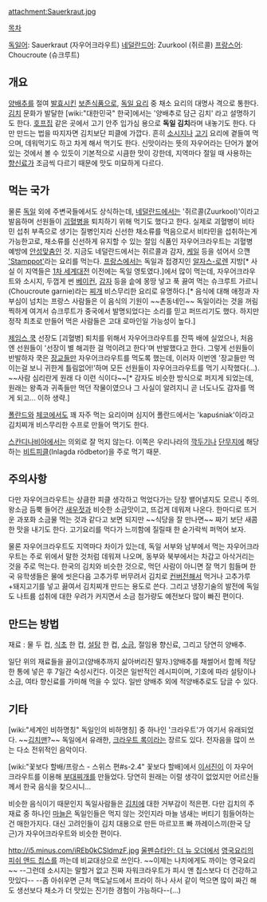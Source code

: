 attachment:Sauerkraut.jpg

[[목차]]

[[독일어]]: Sauerkraut (자우어크라우트)
[[네덜란드어]]: Zuurkool (쥐르콜)
[[프랑스어]]: Choucroute (슈크루트)

== 개요 ==
[[양배추]]를 절여 [[발효]]시킨 [[보존식품]]으로, [[독일 요리]] 중 채소 요리의 대명사 격으로 통한다. [[김치]] 문화가 발달한 [wiki:"대한민국" 한국]에서는 '양배추로 담근 김치' 라고 설명하기도 한다. [[호프]]집 같은 곳에서 고기 안주 입가심 용으로 '''독일 김치'''라며 내놓기도 한다. 다만 만드는 법을 따지자면 김치보단 피클에 가깝다. 흔히 [[소시지]]나 [[고기]] 요리에 곁들여 먹으며, 데워먹기도 하고 차게 해서 먹기도 한다. 신맛이라는 뜻의 자우어라는 단어가 붙어 있는 것에서 볼 수 있듯이 기본적으로 시큼한 맛이 강한데, 지역마다 절일 때 사용하는 [[향신료]]가 조금씩 다르기 때문에 맛도 미묘하게 다르다.

== 먹는 국가 ==
물론 [[독일]] 외에 주변국들에서도 상식하는데, [[네덜란드]]에서는 '쥐르콜(Zuurkool)'이라고 발음하며 선원들이 [[괴혈병]]을 퇴치하기 위해 먹기도 했다고 한다. 실제로 괴혈병이 비타민 섭취 부족으로 생기는 질병인지라 신선한 채소류를 먹음으로서 비타민을 섭취하는게 가능한고로, 채소류를 신선하게 유지할 수 있는 절임 식품인 자우어크라우트는 괴혈병 예방에 [[안성맞춤]]인 것. 지금도 네덜란드에서는 쥐르콜과 감자, [[케일]] 등을 섞어서 으깬 [http://en.wikipedia.org/wiki/Stamppot 'Stamppot']라는 요리를 먹는다. [[프랑스]]에서는 독일과 접경지인 [[알자스-로렌]] 지방[* 사실 이 지역들은 [[1차 세계대전]] 이전에는 독일 영토였다.]에서 많이 먹는데, 자우어크라우트와 소시지, 두껍게 썬 [[베이컨]], [[감자]] 등을 솥에 몽땅 넣고 푹 끓여 먹는 슈크루트 가르니(Choucroute garnie)라는 [[찌개]] 비스무리한 요리로 유명하다.[* 음식에 대해 애정과 자부심이 넘치는 프랑스 사람들은 이 음식의 기원이 ~~촌동네인~~ 독일이라는 것을 꺼림찍하게 여겨서 슈크루트가 중국에서 발명되었다는 소리를 믿고 퍼뜨리기도 했다. 하지만 정작 최초로 만들어 먹은 사람들은 고대 로마인일 가능성이 높다.] 

[[제임스 쿡]] 선장도 [괴혈병] 퇴치를 위해서 자우어크라우트를 잔뜩 배에 실었으나, 처음엔 선원들이 '선장이 별 해괴한 걸 먹이려고 한다'며 반발했다고 한다. 그렇게 선원들이 반발하자 쿡은 [[장교]]들만 자우어크라우트를 먹도록 했는데, 이러자 이번엔 '장교들만 먹이는걸 보니 귀한게 틀림없어!'하며 모든 선원들이 자우어크라우트를 먹기 시작했다(...). ~~사람 심리란게 원래 다 이런 식이다~~[* 감자도 비슷한 방식으로 퍼지게 되었는데, 원래는 왕족과 귀족들만 먹던 작물이였으나 그 사실이 알려지니 곧 너도나도 감자를 먹게 되고... 이하 생략.]

[[폴란드]]와 [[체코]]에서도 꽤 자주 먹는 요리이며 심지어 폴란드에서는 'kapuśniak'이라고 김치찌개 비스무리한 수프로 만들어 먹기도 한다.

[[스칸디나비아]]에서는 의외로 잘 먹지 않는다. 이쪽은 우리나라의 [[깍두기]]나 [[단무지]]에 해당하는 [[사탕무|비트]][[피클]](Inlagda rödbetor)을 주로 먹기 때문.

== 주의사항 ==
다만 자우어크라우트는 상큼한 피클 생각하고 먹었다가는 당장 뱉어낼지도 모르니 주의. 왕소금 듬뿍 들어간 [[새우젓]]과 비슷한 소금맛이고, 뜨겁게 데워져 나온다. 한마디로 뜨거운 과포화 소금물 먹는 것과 같다고 보면 되지만 ~~식당을 잘 만나면~~ 짜기 보단 새콤한 맛을 내기도 한다. 고기요리를 먹다가 느끼함에 질릴때 한 숟가락씩 퍼먹어 보자.

물론 자우어크라우트도 지역마다 차이가 있는데, 독일 서부와 남부에서 먹는 자우어크라우트는 주로 위에서 말한 것처럼 데워져 나오며, 동부와 북부에서는 차갑고 아삭거리는 것을 주로 먹는다. 한국의 김치와 비슷한 것으로, 먹던 사람이 아니면 잘 먹기 힘들며 한국 유학생들은 물에 씻은다음 고추가루 버무려서 김치로 [[컨버전]]해서 먹거나 고추가루+돼지고기를 넣고 끓여서 김치찌개 만드는 용도로 쓴다. 그리고 냉장기술의 발전에 독일도 나트륨 섭취에 대한 우려가 커지면서 소금 첨가량도 예전보다 많이 빠진 편이다. 

== 만드는 방법 ==

재료 : 물 두 컵, [[식초]] 한 컵, [[설탕]] 한 컵, [[소금]], 절임용 향신료, 그리고 당연히 양배추. 

일단 위의 재료들을 끓이고(양배추까지 삶아버리진 말자.)양배추를 채썰어서 함께 적당한 통에 넣은 후 7일간 숙성시킨다. 이것은 일반적인 레시피이며, 기호에 따라 설탕이나 소금, 여타 향신료를 가미해 먹을 수 있다. 일반 양배추 외에 적양배추로도 담글 수 있다.

== 기타 ==
[wiki:"세계인 비하명칭" 독일인의 비하명칭] 중 하나인 '크라우트'가 여기서 유래되었다. ~~[[김치맨]]?~~ 독일에서 유래한, [[크라우트 록]]이라는 장르도 있다. 전자음을 많이 쓰는 다소 전위적인 음악이다.

[wiki:"꽃보다 할배/프랑스 - 스위스 편#s-2.4" 꽃보다 할배]에서 [[이서진]]이 이 자우어크라우트를 이용해 [[부대찌개]]를 만들었다. 당연히 원래는 이럴 생각이 없었지만 어르신들께서 한국 음식을 찾으시니...

비슷한 음식이기 때문인지 독일사람들은 [[김치]]에 대한 거부감이 적은편. 다만 김치의 주 재료 중 하나인 [[마늘]]은 독일인들은 먹지 않는 것인지라 마늘 냄새는 버티기 힘들어하는건 매한가지다. 대신 고려인들이 김치 대용으로 만든 마르꼬프 빠 까레이스끼(한국 당근)가 자우어크라우트와 비슷한 편이다.

http://i5.minus.com/iREb0kCSldmzF.jpg [[울펜슈타인: 더 뉴 오더]]에서 [[영국요리]]의 [[피쉬 앤드 칩스]]를 까는데 비교대상으로 쓰인다. ~~이제는 나치에게도 까이는 영국요리~~  --그런데 소시지는 말할거 없고 진짜 자워크라우트가 피시 앤 칩스보다 더 건강하고 맛있다-- --좀 아쉬우면 근처 맥도날드에서 프라이 하나 사서 같이 먹으면 많이 짜긴 해도 생선보다 채소가 더 맛있는 진기한 경험이 가능하다--(...)

